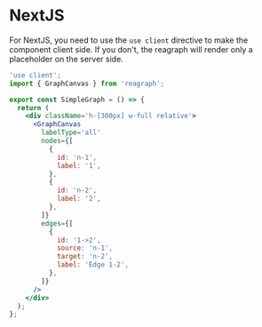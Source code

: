 
<Meta title="Docs/Getting Started/NextJS" />

# NextJS
For NextJS, you need to use the `use client` directive to make the component client side.
If you don't, the reagraph will render only a placeholder on the server side.

```jsx
'use client';
import { GraphCanvas } from 'reagraph';

export const SimpleGraph = () => {
  return (
    <div className='h-[300px] w-full relative'>
      <GraphCanvas
        labelType='all'
        nodes={[
          {
            id: 'n-1',
            label: '1',
          },
          {
            id: 'n-2',
            label: '2',
          },
        ]}
        edges={[
          {
            id: '1->2',
            source: 'n-1',
            target: 'n-2',
            label: 'Edge 1-2',
          },
        ]}
      />
    </div>
  );
};

```
